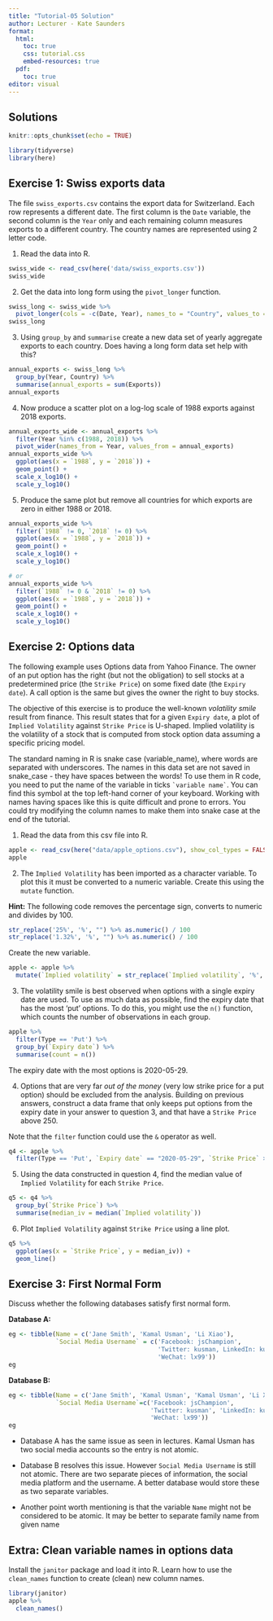 ```yaml
---
title: "Tutorial-05 Solution"
author: Lecturer - Kate Saunders
format: 
  html:
    toc: true
    css: tutorial.css
    embed-resources: true
  pdf:
    toc: true
editor: visual
---
```


## Solutions

```r
knitr::opts_chunk$set(echo = TRUE)
```

```r
library(tidyverse)
library(here)
```

## Exercise 1: Swiss exports data

The file `swiss_exports.csv` contains the export data for Switzerland. Each row represents a different date. The first column is the `Date` variable, the second column is the `Year` only and each remaining column measures exports to a different country. The country names are represented using 2 letter code.

1.  Read the data into R.

```r
swiss_wide <- read_csv(here('data/swiss_exports.csv'))
swiss_wide
```

2.  Get the data into long form using the `pivot_longer` function.

::: {.callout-note collapse="true" title="Solutions" icon="false"}
```r
swiss_long <- swiss_wide %>% 
  pivot_longer(cols = -c(Date, Year), names_to = "Country", values_to = "Exports")
swiss_long
```
:::

3.  Using `group_by` and `summarise` create a new data set of yearly aggregate exports to each country. Does having a long form data set help with this?

::: {.callout-note collapse="true" title="Solutions" icon="false"}
```r
annual_exports <- swiss_long %>% 
  group_by(Year, Country) %>% 
  summarise(annual_exports = sum(Exports)) 
annual_exports
```
:::

4.  Now produce a scatter plot on a log-log scale of 1988 exports against 2018 exports.

::: {.callout-note collapse="true" title="Solutions" icon="false"}
```r
annual_exports_wide <- annual_exports %>% 
  filter(Year %in% c(1988, 2018)) %>% 
  pivot_wider(names_from = Year, values_from = annual_exports)
annual_exports_wide %>% 
  ggplot(aes(x = `1988`, y = `2018`)) +
  geom_point() +
  scale_x_log10() +
  scale_y_log10()
```
:::

5.  Produce the same plot but remove all countries for which exports are zero in either 1988 or 2018.

::: {.callout-note collapse="true" title="Solutions" icon="false"}
```r
annual_exports_wide %>% 
  filter(`1988` != 0, `2018` != 0) %>% 
  ggplot(aes(x = `1988`, y = `2018`)) +
  geom_point() +
  scale_x_log10() +
  scale_y_log10()
```

```r
# or
annual_exports_wide %>% 
  filter(`1988` != 0 & `2018` != 0) %>% 
  ggplot(aes(x = `1988`, y = `2018`)) +
  geom_point() +
  scale_x_log10() +
  scale_y_log10()
```
:::

## Exercise 2: Options data

The following example uses Options data from Yahoo Finance. The owner of an put option has the right (but not the obligation) to sell stocks at a predetermined price (the `Strike Price`) on some fixed date (the `Expiry date`). A call option is the same but gives the owner the right to buy stocks.

The objective of this exercise is to produce the well-known *volatility smile* result from finance. This result states that for a given `Expiry date`, a plot of `Implied Volatility` against `Strike Price` is U-shaped. Implied volatility is the volatility of a stock that is computed from stock option data assuming a specific pricing model.

The standard naming in R is snake case (variable_name), where words are separated with underscores. The names in this data set are not saved in snake_case - they have spaces between the words! To use them in R code, you need to put the name of the variable in ticks `` `variable name` ``. You can find this symbol at the top left-hand corner of your keyboard. Working with names having spaces like this is quite difficult and prone to errors. You could try modifying the column names to make them into snake case at the end of the tutorial.

1.  Read the data from this csv file into R.

::: {.callout-note collapse="true" title="Solutions" icon="false"}
```r
apple <- read_csv(here("data/apple_options.csv"), show_col_types = FALSE)
apple
```
:::

2.  The `Implied Volatility` has been imported as a character variable. To plot this it must be converted to a numeric variable. Create this using the `mutate` function.

**Hint:** The following code removes the percentage sign, converts to numeric and divides by 100.

```r
str_replace('25%', '%', "") %>% as.numeric() / 100
str_replace('1.32%', '%', "") %>% as.numeric() / 100
```

Create the new variable.

::: {.callout-note collapse="true" title="Solutions" icon="false"}
```r
apple <- apple %>% 
  mutate(`Implied volatility` = str_replace(`Implied volatility`, '%', "") %>% as.numeric()/100)
```
:::

3.  The volatility smile is best observed when options with a single expiry date are used. To use as much data as possible, find the expiry date that has the most 'put' options. To do this, you might use the `n()` function, which counts the number of observations in each group.

::: {.callout-note collapse="true" title="Solutions" icon="false"}
```r
apple %>% 
  filter(Type == 'Put') %>% 
  group_by(`Expiry date`) %>% 
  summarise(count = n())
```

The expiry date with the most options is 2020-05-29.
:::

4.  Options that are very far *out of the money* (very low strike price for a put option) should be excluded from the analysis. Building on previous answers, construct a data frame that only keeps put options from the expiry date in your answer to question 3, and that have a `Strike Price` above 250.

::: callout-note
Note that the `filter` function could use the `&` operator as well.
:::

::: {.callout-note collapse="true" title="Solutions" icon="false"}
```r
q4 <- apple %>% 
  filter(Type == 'Put', `Expiry date` == "2020-05-29", `Strike Price` > 250) 
```
:::

5.  Using the data constructed in question 4, find the median value of `Implied Volatility` for each `Strike Price`.

::: {.callout-note collapse="true" title="Solutions" icon="false"}
```r
q5 <- q4 %>% 
  group_by(`Strike Price`) %>% 
  summarise(median_iv = median(`Implied volatility`))
```
:::

6.  Plot `Implied Volatility` against `Strike Price` using a line plot.

::: {.callout-note collapse="true" title="Solutions" icon="false"}
```r
q5 %>% 
  ggplot(aes(x = `Strike Price`, y = median_iv)) +
  geom_line()
```
:::

## Exercise 3: First Normal Form

Discuss whether the following databases satisfy first normal form.

**Database A:**

```r
eg <- tibble(Name = c('Jane Smith', 'Kamal Usman', 'Li Xiao'),
             `Social Media Username` = c('Facebook: jsChampion',
                                         'Twitter: kusman, LinkedIn: ku87',
                                         'WeChat: lx99'))  
eg
```

**Database B:**

```r
eg <- tibble(Name = c('Jane Smith', 'Kamal Usman', 'Kamal Usman', 'Li Xiao'),
             `Social Media Username`=c('Facebook: jsChampion',
                                       'Twitter: kusman', 'LinkedIn: ku87',
                                       'WeChat: lx99'))  
eg
```

::: {.callout-note collapse="true" title="Solutions" icon="false"}
-   Database A has the same issue as seen in lectures. Kamal Usman has two social media accounts so the entry is not atomic.

-   Database B resolves this issue. However `Social Media Username` is still not atomic. There are two separate pieces of information, the social media platform and the username. A better database would store these as two separate variables.

-   Another point worth mentioning is that the variable `Name` might not be considered to be atomic. It may be better to separate family name from given name
:::

## Extra: Clean variable names in options data

Install the `janitor` package and load it into R. Learn how to use the `clean_names` function to create (clean) new column names.

::: {.callout-note collapse="true" title="Solutions" icon="false"}
```r
library(janitor)
apple %>% 
  clean_names()
```
:::
